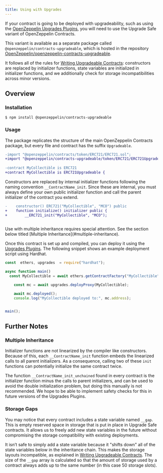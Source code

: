 ```yaml
---
title: Using with Upgrades
---
```


If your contract is going to be deployed with upgradeability, such as using the [OpenZeppelin Upgrades Plugins](upgrades-plugins::index.mdx), you will need to use the Upgrade Safe variant of OpenZeppelin Contracts.

This variant is available as a separate package called `@openzeppelin/contracts-upgradeable`, which is hosted in the repository [OpenZeppelin/openzeppelin-contracts-upgradeable](https://github.com/OpenZeppelin/openzeppelin-contracts-upgradeable).

It follows all of the rules for [Writing Upgradeable Contracts](upgrades-plugins::writing-upgradeable.mdx): constructors are replaced by initializer functions, state variables are initialized in initializer functions, and we additionally check for storage incompatibilities across minor versions.

## Overview

### Installation

```console
$ npm install @openzeppelin/contracts-upgradeable
```

### Usage

The package replicates the structure of the main OpenZeppelin Contracts package, but every file and contract has the suffix `Upgradeable`.

```diff
-import "@openzeppelin/contracts/token/ERC721/ERC721.sol";
+import "@openzeppelin/contracts-upgradeable/token/ERC721/ERC721Upgradeable.sol";
 
-contract MyCollectible is ERC721 
+contract MyCollectible is ERC721Upgradeable {
```

Constructors are replaced by internal initializer functions following the naming convention `__ContractName_init`. Since these are internal, you must always define your own public initializer function and call the parent initializer of the contract you extend.

```diff
-    constructor() ERC721("MyCollectible", "MCO") public 
+    function initialize() initializer public {
+        __ERC721_init("MyCollectible", "MCO");
     
```

<Callout type='warn'>
Use with multiple inheritance requires special attention. See the section below titled [Multiple Inheritance](#multiple-inheritance).
</Callout>

Once this contract is set up and compiled, you can deploy it using the [Upgrades Plugins](upgrades-plugins::index.mdx). The following snippet shows an example deployment script using Hardhat.

```js
const  ethers, upgrades  = require("hardhat");

async function main() 
  const MyCollectible = await ethers.getContractFactory("MyCollectible");

    const mc = await upgrades.deployProxy(MyCollectible);

    await mc.deployed();
    console.log("MyCollectible deployed to:", mc.address);


main();
```

## Further Notes

### Multiple Inheritance

Initializer functions are not linearized by the compiler like constructors. Because of this, each `__ContractName_init` function embeds the linearized calls to all parent initializers. As a consequence, calling two of these `init` functions can potentially initialize the same contract twice.

The function `__ContractName_init_unchained` found in every contract is the initializer function minus the calls to parent initializers, and can be used to avoid the double initialization problem, but doing this manually is not recommended. We hope to be able to implement safety checks for this in future versions of the Upgrades Plugins.

### Storage Gaps

You may notice that every contract includes a state variable named `__gap`. This is empty reserved space in storage that is put in place in Upgrade Safe contracts. It allows us to freely add new state variables in the future without compromising the storage compatibility with existing deployments.

It isn’t safe to simply add a state variable because it "shifts down" all of the state variables below in the inheritance chain. This makes the storage layouts incompatible, as explained in [Writing Upgradeable Contracts](upgrades-plugins::writing-upgradeable.mdx#modifying-your-contracts). The size of the `__gap` array is calculated so that the amount of storage used by a contract always adds up to the same number (in this case 50 storage slots).
